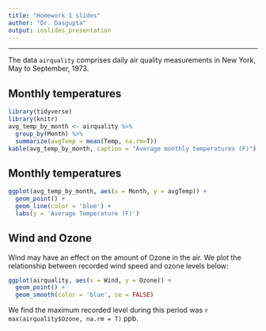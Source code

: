 ```yaml
---
title: "Homework 1 slides"
author: "Dr. Dasgupta"
output: ioslides_presentation
---
```


***

The data `airquality` comprises daily air quality measurements in New York, 
May to September, 1973. 


## Monthly temperatures

```r
library(tidyverse)
library(knitr)
avg_temp_by_month <- airquality %>% 
  group_by(Month) %>% 
  summarize(avgTemp = mean(Temp, na.rm=T))
kable(avg_temp_by_month, caption = "Average monthly temperatures (F)")
```

## Monthly temperatures

```r
ggplot(avg_temp_by_month, aes(x = Month, y = avgTemp)) +
  geom_point() + 
  geom_line(color = 'blue') + 
  labs(y = 'Average Temperature (F)')
```

## Wind and Ozone

Wind may have an effect on the amount of Ozone in the air. We plot the 
relationship between recorded wind speed and ozone levels below:

```r
ggplot(airquality, aes(x = Wind, y = Ozone)) + 
  geom_point() + 
  geom_smooth(color = 'blue', se = FALSE)
```

We find the maximum recorded level during this period was 
`r max(airquality$Ozone, na.rm = T)` ppb. 
